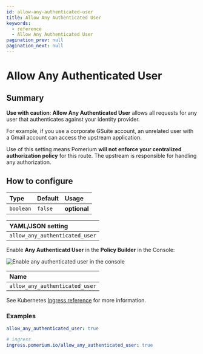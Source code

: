 ```yaml
---
id: allow-any-authenticated-user
title: Allow Any Authenticated User
keywords:
  - reference
  - Allow Any Authenticated User
pagination_prev: null
pagination_next: null
---
```



# Allow Any Authenticated User

## Summary

**Use with caution**: **Allow Any Authenticated User** allows all requests for any user that authenticates against your identity provider.

For example, if you use a corporate GSuite account, an unrelated user with a Gmail account can access the upstream application.

Use of this setting means Pomerium **will not enforce your centralized authorization policy** for this route. The upstream is responsible for handling any authorization.

## How to configure

| **Type**  | **Default** | **Usage**    |
| :-------- | :---------- | :----------- |
| `boolean` | `false`     | **optional** |

<Tabs>
<TabItem value="Core" label="Core">

| **YAML**/**JSON** setting      |
| :----------------------------- |
| `allow_any_authenticated_user` |

</TabItem>
<TabItem value="Enterprise" label="Enterprise">

Enable **Any Authenticatd User** in the **Policy Builder** in the Console:

![Enable any authenticated user in the console](../img/routes/allow-any-authenticated-user/allow-any-user.png)

</TabItem>
<TabItem value="Kubernetes" label="Kubernetes">

| **Name**                       |
| :----------------------------- |
| `allow_any_authenticated_user` |

See Kubernetes [Ingress reference](/docs/deploying/k8s/ingress#annotations) for more information.

</TabItem>
</Tabs>

### Examples

```yaml
allow_any_authenticated_user: true

# ingress
ingress.pomerium.io/allow_any_authenticated_user: true
```
